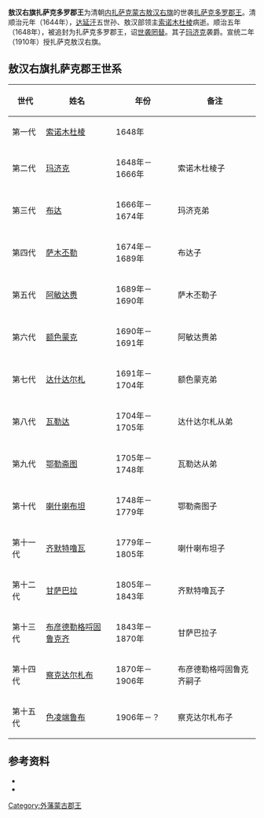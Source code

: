 '''敖汉右旗扎萨克多罗郡王'''为清朝[[内扎萨克蒙古|内扎萨克蒙古]][[敖汉右旗|敖汉右旗]]的世袭[[扎萨克|扎萨克]][[多罗郡王|多罗郡王]]。清顺治元年（1644年），[[达延汗|达延汗]]五世孙、敖汉部领主[[索诺木杜棱|索诺木杜棱]]病逝。顺治五年（1648年），被追封为扎萨克多罗郡王，诏[[世袭罔替|世袭罔替]]。其子[[玛济克|玛济克]]袭爵。宣统二年（1910年）授扎萨克敖汉右旗。

== 敖汉右旗扎萨克郡王世系 ==
{| class="wikitable"
|-
! 世代 !! 姓名 !! 年份 !! 备注
|-
| 第一代 || [[索诺木杜棱|索诺木杜棱]] || 1648年 || 
|-
| 第二代 || [[玛济克|玛济克]] || 1648年－1666年 || 索诺木杜棱子
|-
| 第三代 || [[布达|布达]] || 1666年－1674年 || 玛济克弟
|-
| 第四代 || [[萨木丕勒|萨木丕勒]] || 1674年－1689年 || 布达子
|-
| 第五代 || [[阿敏达赉|阿敏达赉]] || 1689年－1690年 || 萨木丕勒子
|-
| 第六代 || [[额色蒙克|额色蒙克]] || 1690年－1691年 || 阿敏达赉弟
|-
| 第七代 || [[达什达尔札|达什达尔札]] || 1691年－1704年 || 额色蒙克弟
|-
| 第八代 || [[瓦勒达|瓦勒达]] || 1704年－1705年 || 达什达尔札从弟
|-
| 第九代 || [[鄂勒斋图|鄂勒斋图]] || 1705年－1748年 || 瓦勒达从弟
|-
| 第十代 || [[喇什喇布坦|喇什喇布坦]] || 1748年－1779年 || 鄂勒斋图子
|-
| 第十一代 || [[齐默特噜瓦|齐默特噜瓦]] || 1779年－1805年 || 喇什喇布坦子
|-
| 第十二代 || [[甘萨巴拉|甘萨巴拉]] || 1805年－1843年 || 齐默特噜瓦子
|-
| 第十三代 || [[布彦德勒格哷固鲁克齐|布彦德勒格哷固鲁克齐]] || 1843年－1870年 || 甘萨巴拉子
|-
| 第十四代 || [[察克达尔札布|察克达尔札布]] || 1870年－1906年 || 布彦德勒格哷固鲁克齐嗣子
|-
| 第十五代 || [[色凌端鲁布|色凌端鲁布]] || 1906年－？ || 察克达尔札布子
|}
== 参考资料 ==
{{reflistH}}
* {{cite book|title=《蒙古世系》 |author=高文德、蔡志纯|publisher=中国社会科学出版社}}
* {{cite book|title=《清史稿·藩部世表》|author=赵尔巽|publisher=中华书局}}
{{reflistF}}

{{外藩蒙古王公}}
[[Category:外藩蒙古郡王|Category:外藩蒙古郡王]]